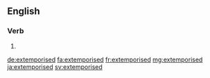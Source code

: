 ==English==

===Verb===
{{head|en}}

# {{en-past of|extemporise}}

[[de:extemporised]]
[[fa:extemporised]]
[[fr:extemporised]]
[[mg:extemporised]]
[[ja:extemporised]]
[[sv:extemporised]]